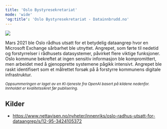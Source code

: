 ```yaml
---
title: 'Oslo Bystyresekretariat'
mode: 'wide'
'og:title': 'Oslo Bystyresekretariat - Datainnbrudd.no'
---
```


<Frame>
<img src="/images/oslo-bystyresekretariat.png" noZoom/>
</Frame>

Mars 2021 ble Oslo rådhus utsatt for et betydelig dataangrep hvor en Microsoft Exchange sårbarhet ble utnyttet. Angrepet, som førte til nedetid og forstyrrelser i rådhusets datasystemer, påvirket flere viktige funksjoner. Oslo kommune bekreftet at ingen sensitiv informasjon ble kompromittert, men arbeidet med å gjenopprette systemene pågikk intensivt. Angrepet ble raskt identifisert som et målrettet forsøk på å forstyrre kommunens digitale infrastruktur.

<sup><i>Oppsummeringen er laget av en KI-tjeneste fra OpenAI basert på kildene nedenfor. Innholdet er kvalitetssikret før publisering.</i></sup>

## Kilder
- https://www.nettavisen.no/nyheter/innenriks/oslo-radhus-utsatt-for-dataangrep/s/12-95-3424105372
